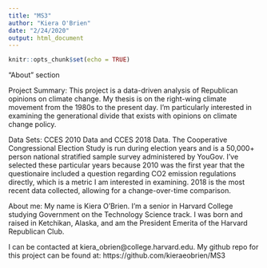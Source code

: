 ```yaml
---
title: "MS3"
author: "Kiera O'Brien"
date: "2/24/2020"
output: html_document
---
```


```r
knitr::opts_chunk$set(echo = TRUE)
```

"About" section

Project Summary: This project is a data-driven analysis of Republican opinions on climate change. My thesis is on the right-wing climate movement from the 1980s to the present day. I'm particularly interested in examining the generational divide that exists with opinions on climate change policy.

Data Sets: CCES 2010 Data and CCES 2018 Data. The Cooperative Congressional Election Study is run during election years and is a 50,000+ person national stratified sample survey administered by YouGov. I've selected these particular years because 2010 was the first year that the questionaire included a question regarding CO2 emission regulations directly, which is a metric I am interested in examining. 2018 is the most recent data collected, allowing for a change-over-time comparison.  

About me: My name is Kiera O'Brien. I'm a senior in Harvard College studying Government on the Technology Science track. I was born and raised in Ketchikan, Alaska, and am the President Emerita of the Harvard Republican Club. 

I can be contacted at kiera_obrien@college.harvard.edu.
My github repo for this project can be found at: https://github.com/kieraeobrien/MS3
